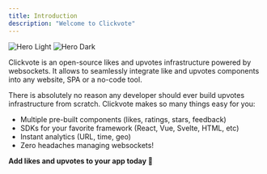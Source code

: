 ```yaml
---
title: Introduction
description: "Welcome to Clickvote"
---
```


<img
  className="block dark:hidden mx-auto w-36 h-36"
  src="/images/clickvote_heart.png"
  alt="Hero Light"
/>
<img
  className="hidden dark:block mx-auto w-36 h-36"
  src="/images/clickvote_heart.png"
  alt="Hero Dark"
/>

Clickvote is an open-source likes and upvotes infrastructure powered by websockets. It allows to seamlessly integrate like and upvotes components
into any website, SPA or a no-code tool.

There is absolutely no reason any developer should ever build upvotes infrastructure from scratch. Clickvote makes so many things easy for you:

- Multiple pre-built components (likes, ratings, stars, feedback)
- SDKs for your favorite framework (React, Vue, Svelte, HTML, etc)
- Instant analytics (URL, time, geo)
- Zero headaches managing websockets!

**Add likes and upvotes to your app today 💜**
